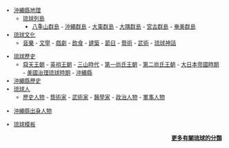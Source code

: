 <div style="font-size:90%">
*[[:Category:沖繩縣地理|沖繩縣地理]]
**[[:Category:琉球列島|琉球列島]]
***[[:Category:八重山群島|八重山群島]] - [[:Category:沖繩群島|沖繩群島]] - [[:Category:大東群島|大東群島]] - [[:Category:大隅群島|大隅群島]] - [[:Category:宮古群島|宮古群島]] - [[:Category:奄美群島|奄美群島]]
*[[:Category:琉球文化|琉球文化]]
** [[:Category:琉球音樂|音樂]] - [[:Category:琉球文學|文學]] - [[:Category:琉球戲劇|戲劇]] - [[:Category:琉球飲食|飲食]] - [[:Category:琉球傳統建築|建築]] - [[:Category:琉球傳統節日|節日]] - [[:Category:琉球藝術|藝術]] - [[:Category:琉球武術|武術]] - [[:Category:琉球神話|琉球神話]]

*[[:Category:琉球历史|琉球歷史]]
**[[:Category:舜天王朝|舜天王朝]] - [[:Category:英祖王朝|英祖王朝]] - [[:Category:三山時代|三山時代]] - [[:Category:第一尚氏王朝|第一尚氏王朝]] - [[:Category:第二尚氏王朝|第二尚氏王朝]] - [[:Category:大日本帝國統治琉球時代|大日本帝國時期]] - [[:Category:美國治理琉球時期|美國治理琉球時期]] - [[:Category:沖繩縣|沖繩縣]]
*[[:Category:沖繩縣歷史|沖繩縣歷史]]
*[[:Category:琉球人|琉球人]]
**[[:Category:琉球歷史人物|歷史人物]] - [[:Category:琉球藝術家|藝術家]] - [[:Category:琉球武術家|武術家]] - [[:Category:琉球醫學家|醫學家]] - [[:Category:琉球政治人物|政治人物]] - [[:Category:琉球軍事人物|軍事人物]]

*[[:Category:沖繩縣出身人物|沖繩縣出身人物]]

*[[:Category:琉球模板|琉球模板]]
</div>
<div align="right" style="font-size:small;">'''[[:Category:琉球列島|更多有關琉球的分類]]'''
</div>